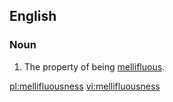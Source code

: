 ==English==
===Noun===
{{en-noun|-}}

#The property of being [[mellifluous]].

[[pl:mellifluousness]]
[[vi:mellifluousness]]